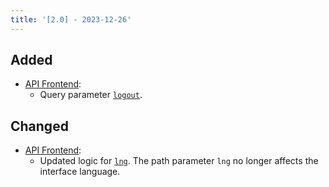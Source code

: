 ```yaml
---
title: '[2.0] - 2023-12-26'
---
```


## Added

*   [API Frontend](/frontend/API):
    *   Query parameter [`logout`](/en/frontend/API#logout).


## Changed

*   [API Frontend](/frontend/API):
    *   Updated logic for [`lng`](/en/frontend/API#lng). The path parameter
        `lng` no longer affects the interface language.

